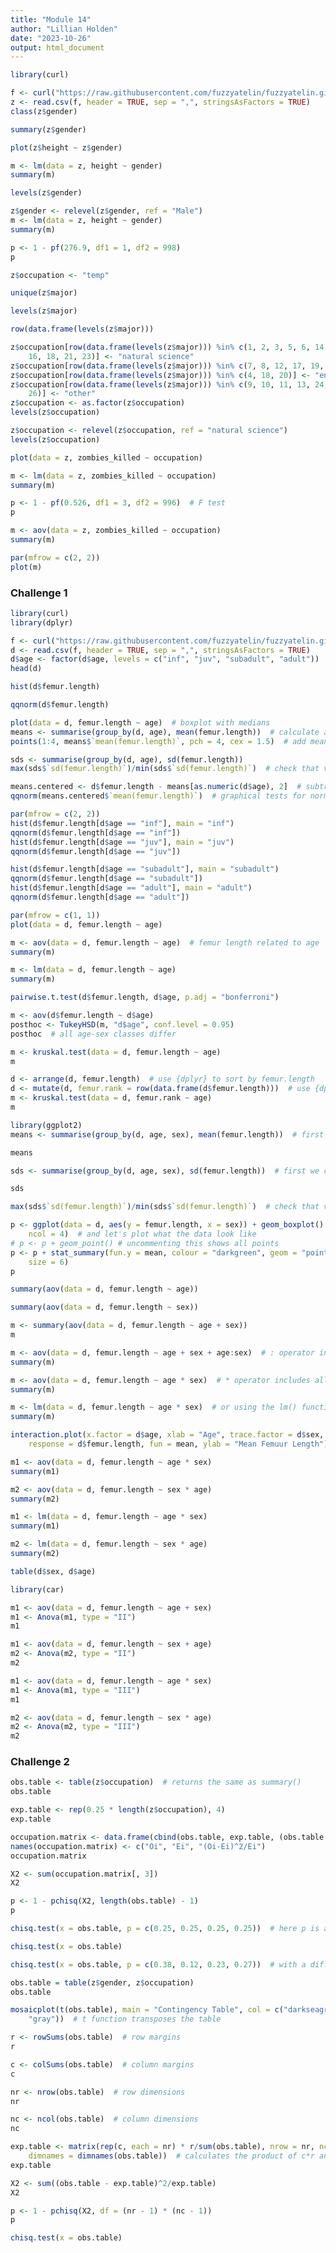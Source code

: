 ```yaml
---
title: "Module 14"
author: "Lillian Holden"
date: "2023-10-26"
output: html_document
---
```


```r
library(curl)
```

```r
f <- curl("https://raw.githubusercontent.com/fuzzyatelin/fuzzyatelin.github.io/master/AN588_Fall23/zombies.csv")
z <- read.csv(f, header = TRUE, sep = ",", stringsAsFactors = TRUE)
class(z$gender)
```

```r
summary(z$gender)
```

```r
plot(z$height ~ z$gender)
```

```r
m <- lm(data = z, height ~ gender)
summary(m)
```

```r
levels(z$gender)
```

```r
z$gender <- relevel(z$gender, ref = "Male")
m <- lm(data = z, height ~ gender)
summary(m)
```

```r
p <- 1 - pf(276.9, df1 = 1, df2 = 998)
p
```

```r
z$occupation <- "temp"
```

```r
unique(z$major)
```

```r
levels(z$major)
```

```r
row(data.frame(levels(z$major)))
```

```r
z$occupation[row(data.frame(levels(z$major))) %in% c(1, 2, 3, 5, 6, 14, 15,
    16, 18, 21, 23)] <- "natural science"
z$occupation[row(data.frame(levels(z$major))) %in% c(7, 8, 12, 17, 19, 22)] <- "logistics"
z$occupation[row(data.frame(levels(z$major))) %in% c(4, 18, 20)] <- "engineering"
z$occupation[row(data.frame(levels(z$major))) %in% c(9, 10, 11, 13, 24, 25,
    26)] <- "other"
z$occupation <- as.factor(z$occupation)
levels(z$occupation)
```

```r
z$occupation <- relevel(z$occupation, ref = "natural science")
levels(z$occupation)
```

```r
plot(data = z, zombies_killed ~ occupation)
```

```r
m <- lm(data = z, zombies_killed ~ occupation)
summary(m)
```

```r
p <- 1 - pf(0.526, df1 = 3, df2 = 996)  # F test
p
```

```r
m <- aov(data = z, zombies_killed ~ occupation)
summary(m)
```

```r
par(mfrow = c(2, 2))
plot(m)
```


### Challenge 1

```r
library(curl)
library(dplyr)
```

```r
f <- curl("https://raw.githubusercontent.com/fuzzyatelin/fuzzyatelin.github.io/master/AN588_Fall21/gibbon-femurs.csv")
d <- read.csv(f, header = TRUE, sep = ",", stringsAsFactors = TRUE)
d$age <- factor(d$age, levels = c("inf", "juv", "subadult", "adult"))  #this reorders the age levels so that they're in order
head(d)
```

```r
hist(d$femur.length)
```

```r
qqnorm(d$femur.length)
```

```r
plot(data = d, femur.length ~ age)  # boxplot with medians
means <- summarise(group_by(d, age), mean(femur.length))  # calculate average by group
points(1:4, means$`mean(femur.length)`, pch = 4, cex = 1.5)  # add means to plot
```

```r
sds <- summarise(group_by(d, age), sd(femur.length))
max(sds$`sd(femur.length)`)/min(sds$`sd(femur.length)`)  # check that variances are roughly equal (ratio of max/min is <2)
```

```r
means.centered <- d$femur.length - means[as.numeric(d$age), 2]  # subtract relevant group mean from each data point
qqnorm(means.centered$`mean(femur.length)`)  # graphical tests for normality
```

```r
par(mfrow = c(2, 2))
hist(d$femur.length[d$age == "inf"], main = "inf")
qqnorm(d$femur.length[d$age == "inf"])
hist(d$femur.length[d$age == "juv"], main = "juv")
qqnorm(d$femur.length[d$age == "juv"])
```

```r
hist(d$femur.length[d$age == "subadult"], main = "subadult")
qqnorm(d$femur.length[d$age == "subadult"])
hist(d$femur.length[d$age == "adult"], main = "adult")
qqnorm(d$femur.length[d$age == "adult"])
```

```r
par(mfrow = c(1, 1))
plot(data = d, femur.length ~ age)
```

```r
m <- aov(data = d, femur.length ~ age)  # femur length related to age
summary(m)
```

```r
m <- lm(data = d, femur.length ~ age)
summary(m)
```

```r
pairwise.t.test(d$femur.length, d$age, p.adj = "bonferroni")
```

```r
m <- aov(d$femur.length ~ d$age)
posthoc <- TukeyHSD(m, "d$age", conf.level = 0.95)
posthoc  # all age-sex classes differ
```

```r
m <- kruskal.test(data = d, femur.length ~ age)
m
```

```r
d <- arrange(d, femur.length)  # use {dplyr} to sort by femur.length
d <- mutate(d, femur.rank = row(data.frame(d$femur.length)))  # use {dplyr} to add new variable of rank femur.length
m <- kruskal.test(data = d, femur.rank ~ age)
m
```

```r
library(ggplot2)
means <- summarise(group_by(d, age, sex), mean(femur.length))  # first we calculate averages by combination of factors
```

```r
means
```

```r
sds <- summarise(group_by(d, age, sex), sd(femur.length))  # first we calculate averages by combination of factors
```

```r
sds
```

```r
max(sds$`sd(femur.length)`)/min(sds$`sd(femur.length)`)  # check that variances in each group are roughly equal (ratio of max/min is <2)
```

```r
p <- ggplot(data = d, aes(y = femur.length, x = sex)) + geom_boxplot() + facet_wrap(~age,
    ncol = 4)  # and let's plot what the data look like
# p <- p + geom_point() # uncommenting this shows all points
p <- p + stat_summary(fun.y = mean, colour = "darkgreen", geom = "point", shape = 8,
    size = 6)
p
```

```r
summary(aov(data = d, femur.length ~ age))
```

```r
summary(aov(data = d, femur.length ~ sex))
```

```r
m <- summary(aov(data = d, femur.length ~ age + sex))
m
```

```r
m <- aov(data = d, femur.length ~ age + sex + age:sex)  # : operator includes specific interaction terms
summary(m)
```

```r
m <- aov(data = d, femur.length ~ age * sex)  # * operator includes all interaction terms
summary(m)
```

```r
m <- lm(data = d, femur.length ~ age * sex)  # or using the lm() function...
summary(m)
```

```r
interaction.plot(x.factor = d$age, xlab = "Age", trace.factor = d$sex, trace.label = "Sex",
    response = d$femur.length, fun = mean, ylab = "Mean Femuur Length")
```

```r
m1 <- aov(data = d, femur.length ~ age * sex)
summary(m1)
```

```r
m2 <- aov(data = d, femur.length ~ sex * age)
summary(m2)
```

```r
m1 <- lm(data = d, femur.length ~ age * sex)
summary(m1)
```

```r
m2 <- lm(data = d, femur.length ~ sex * age)
summary(m2)
```

```r
table(d$sex, d$age)
```

```r
library(car)
```

```r
m1 <- aov(data = d, femur.length ~ age + sex)
m1 <- Anova(m1, type = "II")
m1
```

```r
m1 <- aov(data = d, femur.length ~ sex + age)
m2 <- Anova(m2, type = "II")
m2
```

```r
m1 <- aov(data = d, femur.length ~ age * sex)
m1 <- Anova(m1, type = "III")
m1
```

```r
m2 <- aov(data = d, femur.length ~ sex * age)
m2 <- Anova(m2, type = "III")
m2
```

### Challenge 2
```r
obs.table <- table(z$occupation)  # returns the same as summary()
obs.table
```

```r
exp.table <- rep(0.25 * length(z$occupation), 4)
exp.table
```

```r
occupation.matrix <- data.frame(cbind(obs.table, exp.table, (obs.table - exp.table)^2/exp.table))
names(occupation.matrix) <- c("Oi", "Ei", "(Oi-Ei)^2/Ei")
occupation.matrix
```

```r
X2 <- sum(occupation.matrix[, 3])
X2
```

```r
p <- 1 - pchisq(X2, length(obs.table) - 1)
p
```

```r
chisq.test(x = obs.table, p = c(0.25, 0.25, 0.25, 0.25))  # here p is a vector of expected proportions... default is uniform
```

```r
chisq.test(x = obs.table)
```

```r
chisq.test(x = obs.table, p = c(0.38, 0.12, 0.23, 0.27))  # with a different set of expected proportions... fail to reject H0
```

```r
obs.table = table(z$gender, z$occupation)
obs.table
```

```r
mosaicplot(t(obs.table), main = "Contingency Table", col = c("darkseagreen",
    "gray"))  # t function transposes the table
```

```r
r <- rowSums(obs.table)  # row margins
r
```

```r
c <- colSums(obs.table)  # column margins
c
```

```r
nr <- nrow(obs.table)  # row dimensions
nr
```

```r
nc <- ncol(obs.table)  # column dimensions
nc
```

```r
exp.table <- matrix(rep(c, each = nr) * r/sum(obs.table), nrow = nr, ncol = nc,
    dimnames = dimnames(obs.table))  # calculates the product of c*r and divides by total
exp.table
```

```r
X2 <- sum((obs.table - exp.table)^2/exp.table)
X2
```

```r
p <- 1 - pchisq(X2, df = (nr - 1) * (nc - 1))
p
```

```r
chisq.test(x = obs.table)
```


